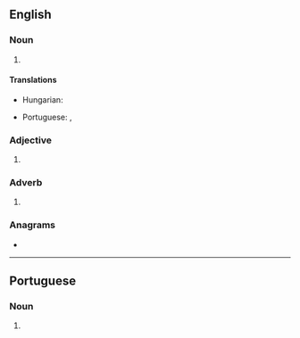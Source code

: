 ==English==

===Noun===
{{en-noun|-}}

# {{init of|en|east-southeast}}

====Translations====
{{trans-top|initialism of east-southeast}}
* Hungarian: {{t|hu|K-DK}}
{{trans-mid}}
* Portuguese: {{t|pt|és-sudeste|m}}, {{t+|pt|ESE|m}}
{{trans-bottom}}

===Adjective===
{{en-adj|-}}

# {{init of|en|east-southeast}}

===Adverb===
{{en-adv|-}}

# {{init of|en|east-southeast}}

===Anagrams===
* {{anagrams|en|a=ees|SEE|See|ees|see}}

{{C|en|Compass points}}

----

==Portuguese==

===Noun===
{{head|pt|noun|g=m}}

# {{l|en|ESE}} {{gloss|east-southeast}}